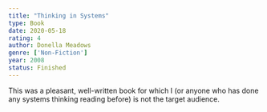 ```yaml
---
title: "Thinking in Systems"
type: Book
date: 2020-05-18
rating: 4
author: Donella Meadows
genre: ['Non-Fiction']
year: 2008
status: Finished
---
```


This was a pleasant, well-written book for which I (or anyone who has done any systems thinking reading before) is not the target audience.
